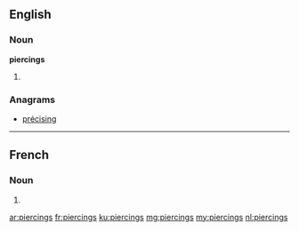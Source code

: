 ==English==

===Noun===
'''piercings'''

# {{plural of|piercing}}

===Anagrams===
* [[précising#English|précising]]

----

==French==

===Noun===
{{head|fr|g=m-p}}

# {{plural of|piercing|lang=fr}}

[[ar:piercings]]
[[fr:piercings]]
[[ku:piercings]]
[[mg:piercings]]
[[my:piercings]]
[[nl:piercings]]